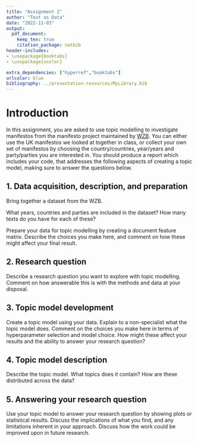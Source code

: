 ```yaml
---
title: "Assignment 2"
author: "Text as Data"
date: "2022-11-03"
output: 
  pdf_document:
    keep_tex: true
    citation_package: natbib
header-includes:
- \usepackage{booktabs}
- \usepackage{xcolor}

extra_dependencies: ["hyperref","booktabs"]
urlcolor: blue
bibliography: ../presentation-resources/MyLibrary.bib
---
```


# Introduction

In this assignment, you are asked to use topic modelling to investigate manifestos from the manifesto project maintained by [WZB](https://manifesto-project.wzb.eu/). You can either use the UK manifestos we looked at together in class, or collect your own set of manifestos by choosing the country/countries, year/years and party/parties you are interested in. You should produce a report which includes your code, that addresses the following aspects of creating a topic model, making sure to answer the questions below.

## 1. Data acquisition, description, and preparation

Bring together a dataset from the WZB. 

What years, countries and parties are included in the dataset? How many texts do you have for each of these?

Prepare your data for topic modelling by creating a document feature matrix. Describe the choices you make here, and comment on how these might affect your final result.

## 2. Research question

Describe a research question you want to explore with topic modelling. Comment on how answerable this is with the methods and data at your disposal.

## 3. Topic model development

Create a topic model using your data. Explain to a non-specialist what the topic model does. Comment on the choices you make here in terms of hyperparameter selection and model choice. How might these affect your results and the ability to answer your research question?

## 4. Topic model description

Describe the topic model. What topics does it contain? How are these distributed across the data?

## 5. Answering your research question

Use your topic model to answer your research question by showing plots or statistical results. Discuss the implications of what you find, and any limitations inherent in your approach. Discuss how the work could be improved upon in future research.

